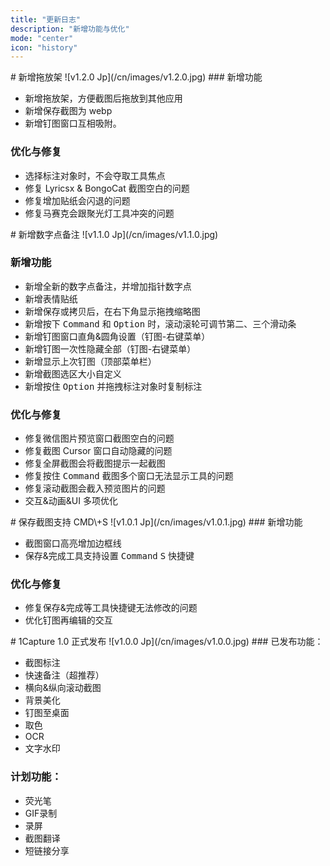```yaml
---
title: "更新日志"
description: "新增功能与优化"
mode: "center"
icon: "history"
---
```


<Update label="V1.2.0" description="2025/5/30">
  # 新增拖放架

  <Frame>
    ![v1.2.0 Jp](/cn/images/v1.2.0.jpg)
  </Frame>
  <Card title="1Capture 下载" icon="circle-arrow-down" horizontal href="https://apps.apple.com/app/id6742318274">
    
  </Card>
  ### 新增功能

  - 新增拖放架，方便截图后拖放到其他应用
  - 新增保存截图为 webp
  - 新增钉图窗口互相吸附。

  ### 优化与修复

  - 选择标注对象时，不会夺取工具焦点
  - 修复 Lyricsx & BongoCat 截图空白的问题
  - 修复增加贴纸会闪退的问题
  - 修复马赛克会跟聚光灯工具冲突的问题
</Update>

<Update label="v1.1.0" description="2025/4/30">
  # 新增数字点备注

  <Frame>
    ![v1.1.0 Jp](/cn/images/v1.1.0.jpg)
  </Frame>

  ### 新增功能

  - 新增全新的数字点备注，并增加指针数字点
  - 新增表情贴纸
  - 新增保存或拷贝后，在右下角显示拖拽缩略图
  - 新增按下 <kbd>Command</kbd> 和 <kbd>Option</kbd> 时，滚动滚轮可调节第二、三个滑动条
  - 新增钉图窗口直角&圆角设置（钉图-右键菜单）
  - 新增钉图一次性隐藏全部（钉图-右键菜单）
  - 新增显示上次钉图（顶部菜单栏）
  - 新增截图选区大小自定义
  - 新增按住 <kbd>Option</kbd> 并拖拽标注对象时复制标注

  ### 优化与修复

  - 修复微信图片预览窗口截图空白的问题
  - 修复截图 Cursor 窗口自动隐藏的问题
  - 修复全屏截图会将截图提示一起截图
  - 修复按住 <kbd>Command</kbd> 截图多个窗口无法显示工具的问题
  - 修复滚动截图会截入预览图片的问题
  - 交互&动画&UI 多项优化
</Update>

<Update label="v1.0.1" description="2025/3/19">
  # 保存截图支持 CMD\+S

  <Frame>
    ![v1.0.1 Jp](/cn/images/v1.0.1.jpg)
  </Frame>
  ### 新增功能

  - 截图窗口高亮增加边框线
  - 保存&完成工具支持设置 <kbd>Command</kbd> <kbd>S</kbd> 快捷键

  ### 优化与修复

  - 修复保存&完成等工具快捷键无法修改的问题
  - 优化钉图再编辑的交互
</Update>

<Update label="v1.0.0" description="2025/3/8">
  # 1Capture 1.0 正式发布

  <Frame>
    ![v1.0.0 Jp](/cn/images/v1.0.0.jpg)
  </Frame>
  ### 已发布功能：

  - 截图标注
  - 快速备注（超推荐）
  - 横向&纵向滚动截图
  - 背景美化
  - 钉图至桌面
  - 取色
  - OCR
  - 文字水印

  ### 计划功能：

  - 荧光笔
  - GIF录制
  - 录屏
  - 截图翻译
  - 短链接分享
</Update>